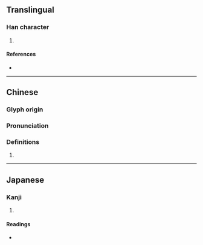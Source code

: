 {{character info/new}}
==Translingual==

===Han character===
{{Han char|rn=38|rad=女|as=08|sn=11|four=43477|canj=VJRR|ids=⿰女官}}

# {{defn|Han|sort=女08}}

====References====
* {{Han ref|kx=0265.070|dkj=06425|dj=0532.050|hdz=21061.150|uh=5A60|ud=23136|bh=D4CE|bd=54478}}

----

==Chinese==
{{zh-forms}}

===Glyph origin===
{{Han etym}}

===Pronunciation===
{{zh-pron
|m=wān
|c=wun1
|h=pfs=
|md=
|mn=
|w=
|mc=y
|oc=y
|cat=
}}

===Definitions===
{{zh-hanzi}}

# {{rfdef|lang=zh}}

----

==Japanese==

===Kanji===
{{ja-kanji|grade=|rs=女08}}

# {{defn|lang=ja|sort=女08}}

====Readings====
* {{ja-readings|on=[[わん]] (wan), [[わつ]] (watsu), [[わち]] (wachi), [[かん]] (kan), [[くわつ]] (kuwatsu), [[ぐわち]] (guwachi)|kun=[[しなよい]] (shinayoi), [[みめよいさま]] (mimeyoisama)}}
